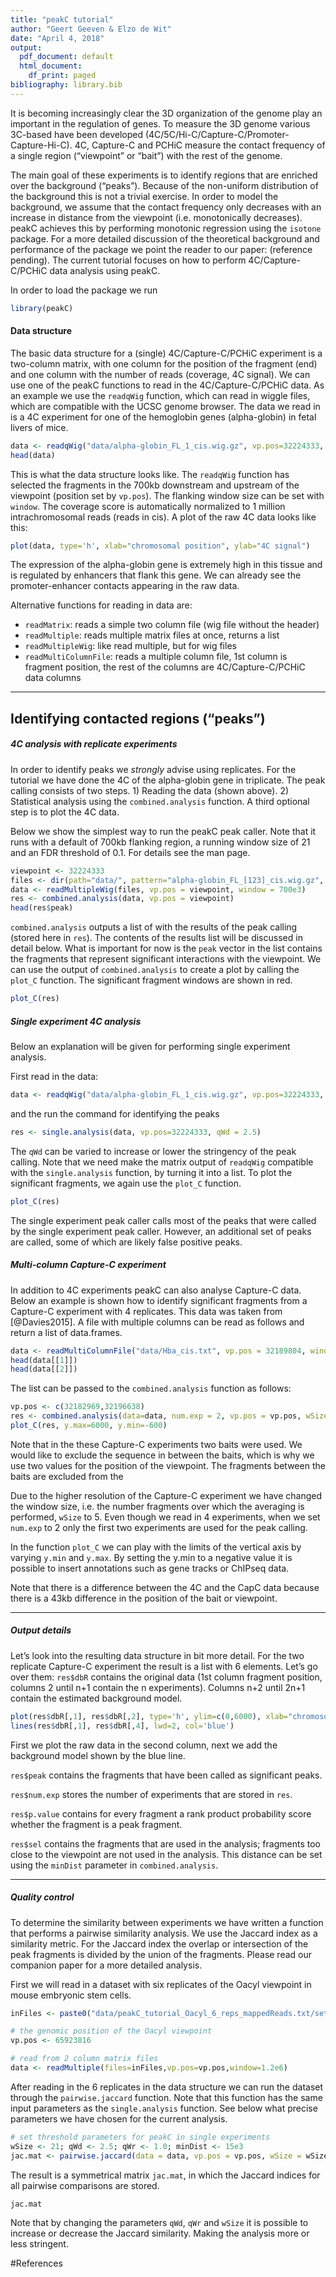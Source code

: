 ```yaml
---
title: "peakC tutorial"
author: "Geert Geeven & Elzo de Wit"
date: "April 4, 2018"
output:
  pdf_document: default
  html_document:
    df_print: paged
bibliography: library.bib
---
```


It is becoming increasingly clear the 3D organization of the genome play an important in the regulation of genes. To measure the 3D genome various 3C-based have been developed (4C/5C/Hi-C/Capture-C/Promoter-Capture-Hi-C). 4C, Capture-C and PCHiC measure the contact frequency of a single region ("viewpoint" or "bait") with the rest of the genome. 

The main goal of these experiments is to identify regions that are enriched over the background ("peaks"). Because of the non-uniform distribution of the background this is not a trivial exercise. In order to model the background, we assume that the contact frequency only decreases with an increase in distance from the viewpoint (i.e. monotonically decreases). peakC achieves this by performing monotonic regression using the `isotone` package. For a more detailed discussion of the theoretical background and performance of the package we point the reader to our paper: (reference pending). The current tutorial focuses on how to  perform 4C/Capture-C/PCHiC data analysis using peakC.

In order to load the package we run
```r
library(peakC)
```

#### Data structure

The basic data structure for a (single) 4C/Capture-C/PCHiC experiment is a two-column matrix, with one column for the position of the fragment (end) and one column with the number of reads (coverage, 4C signal). We can use one of the peakC functions to read in the 4C/Capture-C/PCHiC data. As an example we use the `readqWig` function, which can read in wiggle files, which are compatible with the UCSC genome browser. The data we read in is a 4C experiment for one of the hemoglobin genes (alpha-globin) in fetal livers of mice.

```r
data <- readqWig("data/alpha-globin_FL_1_cis.wig.gz", vp.pos=32224333, window=700e3)
head(data)
```

This is what the data structure looks like. The `readqWig` function has selected the fragments in the 700kb downstream and upstream of the viewpoint (position set by `vp.pos`). The flanking window size can be set with `window`.  The coverage score is automatically normalized to 1 million intrachromosomal reads (reads in cis). A plot of the raw 4C data looks like this:

```r
plot(data, type='h', xlab="chromosomal position", ylab="4C signal")
```

The expression of the alpha-globin gene is extremely high in this tissue and is regulated by enhancers that flank this gene. We can already see the promoter-enhancer contacts appearing in the raw data.

Alternative functions for reading in data are:

* `readMatrix`: reads a simple two column file (wig file without the header)
* `readMultiple`: reads multiple matrix files at once, returns a list
* `readMultipleWig`: like read multiple, but for wig files
* `readMultiColumnFile`: reads a multiple column file, 1st column is fragment position, the rest of the columns are 4C/Capture-C/PCHiC data columns

---------------

## Identifying contacted regions ("peaks")

##### 4C analysis with replicate experiments
In order to identify peaks we *strongly* advise using replicates. For the tutorial we have done the 4C of the alpha-globin gene in triplicate. The peak calling consists of two steps. 1) Reading the data (shown above). 2) Statistical analysis using the `combined.analysis` function. A third optional step is to plot the 4C data.

Below we show the simplest way to run the peakC peak caller.  Note that it runs with a default of 700kb flanking region, a running window size of 21 and an FDR threshold of 0.1. For details see the man page.

```r
viewpoint <- 32224333
files <- dir(path="data/", pattern="alpha-globin_FL_[123]_cis.wig.gz", full=T)
data <- readMultipleWig(files, vp.pos = viewpoint, window = 700e3)
res <- combined.analysis(data, vp.pos = viewpoint)
head(res$peak)
```

`combined.analysis` outputs a list of with the results of the peak calling (stored here in `res`). The contents of the results list will be discussed in detail below. What is important for now is the `peak` vector in the list contains the fragments that represent significant interactions with the viewpoint. We can use the output of `combined.analysis` to create a plot by calling the `plot_C` function. The significant fragment windows are shown in red. 
```r
plot_C(res)
```

##### Single experiment 4C analysis
Below an explanation will be given for performing single experiment analysis.

First read in the data:

```r
data <- readqWig("data/alpha-globin_FL_1_cis.wig.gz", vp.pos=32224333, window=700e3)
```

and the run the command for identifying the peaks

```r
res <- single.analysis(data, vp.pos=32224333, qWd = 2.5)
```

The `qWd` can be varied to increase or lower the stringency of the peak calling. Note that we need make the matrix output of `readqWig` compatible with the `single.analysis` function, by turning it into a list. To plot the significant fragments, we again use the `plot_C` function.

```r
plot_C(res)
```

The single experiment peak caller calls most of the peaks that were called by the single experiment peak caller. However, an additional set of peaks are called, some of which are likely false positive peaks.

##### Multi-column Capture-C experiment
In addition to 4C experiments peakC can also analyse Capture-C data. Below an example is shown how to identify significant fragments from a Capture-C experiment with 4 replicates. This data was taken from [@Davies2015]. A file with multiple columns can be read as follows and return a list of data.frames.

```r
data <- readMultiColumnFile("data/Hba_cis.txt", vp.pos = 32189804, window=300e3)
head(data[[1]])
head(data[[2]])
````

The list can be passed to the `combined.analysis` function as follows:

```r
vp.pos <- c(32182969,32196638)
res <- combined.analysis(data=data, num.exp = 2, vp.pos = vp.pos, wSize = 5)
plot_C(res, y.max=6000, y.min=-600)
```

Note that in the these Capture-C experiments two baits were used. We would like to exclude the sequence in between the baits, which is why we use two values for the position of the viewpoint. The fragments between the baits are excluded from the 

Due to the higher resolution of the Capture-C experiment we have changed the window size, i.e. the number fragments over which the averaging is performed, `wSize` to 5. Even though we read in 4 experiments, when we set `num.exp` to 2 only the first two experiments are used for the peak calling.

In the function `plot_C` we can play with the limits of the vertical axis by varying `y.min` and `y.max`. By setting the y.min to a negative value it is possible to insert annotations such as gene tracks or ChIPseq data. 

Note that there is a difference between the 4C and the CapC data because there is a 43kb difference in the position of the bait or viewpoint.

----------------------------

##### Output details

Let's look into the resulting data structure in bit more detail. For the two replicate Capture-C experiment the result is a list with 6 elements. Let's go over them:
`res$dbR` contains the original data (1st column fragment position, columns 2 until n+1 contain the n experiments). Columns n+2 until 2n+1 contain the estimated background model.
```r
plot(res$dbR[,1], res$dbR[,2], type='h', ylim=c(0,6000), xlab="chromosomal position", ylab="4C signal")
lines(res$dbR[,1], res$dbR[,4], lwd=2, col='blue')
```

First we plot the raw data in the second column, next we add the background model shown by the blue line.

`res$peak` contains the fragments that have been called as significant peaks.

`res$num.exp` stores the number of experiments that are stored in `res`.

`res$p.value` contains for every fragment a rank product probability score whether the fragment is a peak fragment.

`res$sel` contains the fragments that are used in the analysis; fragments too close to the viewpoint are not used in the analysis. This distance can be set using the `minDist` parameter in `combined.analysis`.

------------------------------

##### Quality control

To determine the similarity between experiments we have written a function that performs a pairwise similarity analysis. We use the Jaccard index as a similarity metric. For the Jaccard index the overlap or intersection of the peak fragments is divided by the union of the fragments. Please read our companion paper for a more detailed analysis.

First we will read in a dataset with six replicates of the Oacyl viewpoint in mouse embryonic stem cells.
```r
inFiles <- paste0("data/peakC_tutorial_Oacyl_6_reps_mappedReads.txt/set2_viewpoint_1_replicate_",1:6,".txt.gz")

# the genomic position of the Oacyl viewpoint
vp.pos <- 65923816

# read from 2 column matrix files
data <- readMultiple(files=inFiles,vp.pos=vp.pos,window=1.2e6)
```

After reading in the 6 replicates in the data structure we can run the dataset through the `pairwise.jaccard` function. Note that this function has the same input parameters as the `single.analysis` function. See below what precise parameters we have chosen for the current analysis.

```r
# set threshold parameters for peakC in single experiments
wSize <- 21; qWd <- 2.5; qWr <- 1.0; minDist <- 15e3
jac.mat <- pairwise.jaccard(data = data, vp.pos = vp.pos, wSize = wSize, qWd = qWd, qWr = qWr, minDist = minDist )
```

The result is a symmetrical matrix `jac.mat`, in which the Jaccard indices for all pairwise comparisons are stored.

```r
jac.mat
```

Note that by changing the parameters `qWd`, `qWr` and `wSize` it is possible to increase or decrease the Jaccard similarity. Making the analysis more or less stringent.

#References
